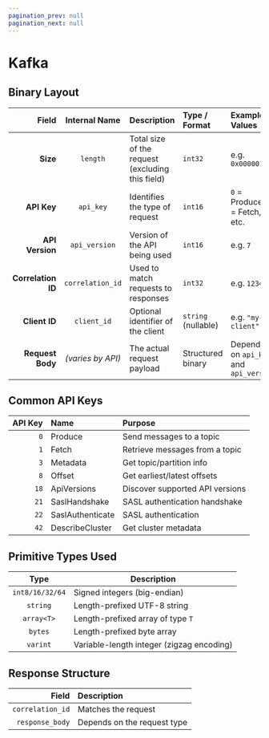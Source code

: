 ```yaml
---
pagination_prev: null
pagination_next: null
---
```


# Kafka

## Binary Layout

|Field|Internal Name|Description|Type / Format|Example / Values|
|--:|:--:|:--|:--|:--|
|**Size**|`length`|Total size of the request (excluding this field)|`int32`|e.g. `0x0000012C`|
|**API Key**|`api_key`|Identifies the type of request|`int16`|`0` = Produce, `1` = Fetch, etc.|
|**API Version**|`api_version`|Version of the API being used|`int16`| e.g. `7`|
|**Correlation ID**|`correlation_id`|Used to match requests to responses|`int32`|e.g. `12345`|
|**Client ID**|`client_id`|Optional identifier of the client|`string` (nullable)|e.g. `"my-client"`|
|**Request Body**|*(varies by API)*|The actual request payload|Structured binary|Depends on `api_key` and `api_version`|

## Common API Keys

|API Key|Name|Purpose|
|--:|:--|:--|
|`0`|Produce|Send messages to a topic|
|`1`|Fetch|Retrieve messages from a topic|
|`3`|Metadata|Get topic/partition info|
|`8`|Offset|Get earliest/latest offsets|
|`18`|ApiVersions|Discover supported API versions|
|`21`|SaslHandshake|SASL authentication handshake|
|`22`|SaslAuthenticate|SASL authentication|
|`42`|DescribeCluster|Get cluster metadata|

## Primitive Types Used

|Type|Description|
|:-:|---|
|`int8/16/32/64`|Signed integers (big-endian)|
|`string`|Length-prefixed UTF-8 string|
|`array<T>`|Length-prefixed array of type `T`|
|`bytes`|Length-prefixed byte array|
|`varint`|Variable-length integer (zigzag encoding)|

## Response Structure

|Field|Description|
|--:|:--|
|`correlation_id`|Matches the request|
|`response_body`|Depends on the request type|
